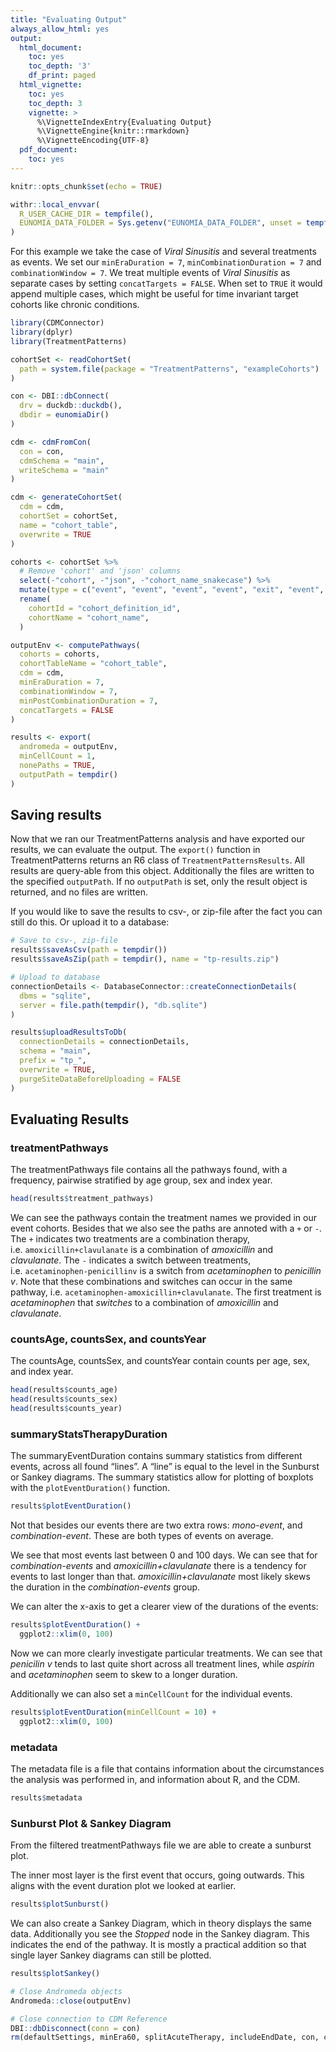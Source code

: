 ---
title: "Evaluating Output"
always_allow_html: yes
output:
  html_document:
    toc: yes
    toc_depth: '3'
    df_print: paged
  html_vignette:
    toc: yes
    toc_depth: 3
    vignette: >
      %\VignetteIndexEntry{Evaluating Output}
      %\VignetteEngine{knitr::rmarkdown}
      %\VignetteEncoding{UTF-8}
  pdf_document:
    toc: yes
---

```{r setup, include=FALSE}
knitr::opts_chunk$set(echo = TRUE)

withr::local_envvar(
  R_USER_CACHE_DIR = tempfile(),
  EUNOMIA_DATA_FOLDER = Sys.getenv("EUNOMIA_DATA_FOLDER", unset = tempfile())
)
```

For this example we take the case of *Viral Sinusitis* and several treatments as events. We set our `minEraDuration = 7`, `minCombinationDuration = 7` and `combinationWindow = 7`. We treat multiple events of *Viral Sinusitis* as separate cases by setting `concatTargets = FALSE`. When set to `TRUE` it would append multiple cases, which might be useful for time invariant target cohorts like chronic conditions.

```{r setup_treatment_patterns, eval=require("CDMConnector", quietly = TRUE, warn.conflicts = FALSE, character.only = TRUE), warning=FALSE, error=FALSE}
library(CDMConnector)
library(dplyr)
library(TreatmentPatterns)

cohortSet <- readCohortSet(
  path = system.file(package = "TreatmentPatterns", "exampleCohorts")
)

con <- DBI::dbConnect(
  drv = duckdb::duckdb(),
  dbdir = eunomiaDir()
)

cdm <- cdmFromCon(
  con = con,
  cdmSchema = "main",
  writeSchema = "main"
)

cdm <- generateCohortSet(
  cdm = cdm,
  cohortSet = cohortSet,
  name = "cohort_table",
  overwrite = TRUE
)

cohorts <- cohortSet %>%
  # Remove 'cohort' and 'json' columns
  select(-"cohort", -"json", -"cohort_name_snakecase") %>%
  mutate(type = c("event", "event", "event", "event", "exit", "event", "event", "target")) %>%
  rename(
    cohortId = "cohort_definition_id",
    cohortName = "cohort_name",
  )

outputEnv <- computePathways(
  cohorts = cohorts,
  cohortTableName = "cohort_table",
  cdm = cdm,
  minEraDuration = 7,
  combinationWindow = 7,
  minPostCombinationDuration = 7,
  concatTargets = FALSE
)

results <- export(
  andromeda = outputEnv,
  minCellCount = 1,
  nonePaths = TRUE,
  outputPath = tempdir()
)
```

## Saving results
Now that we ran our TreatmentPatterns analysis and have exported our results, we can evaluate the output. The `export()` function in TreatmentPatterns returns an R6 class of `TreatmentPatternsResults`. All results are query-able from this object. Additionally the files are written to the specified `outputPath`. If no `outputPath` is set, only the result object is returned, and no files are written.

If you would like to save the results to csv-, or zip-file after the fact you can still do this. Or upload it to a database:
```{r save, eval=require("CDMConnector", quietly = TRUE, warn.conflicts = FALSE, character.only = TRUE)}
# Save to csv-, zip-file
results$saveAsCsv(path = tempdir())
results$saveAsZip(path = tempdir(), name = "tp-results.zip")

# Upload to database
connectionDetails <- DatabaseConnector::createConnectionDetails(
  dbms = "sqlite",
  server = file.path(tempdir(), "db.sqlite")
)

results$uploadResultsToDb(
  connectionDetails = connectionDetails,
  schema = "main",
  prefix = "tp_",
  overwrite = TRUE,
  purgeSiteDataBeforeUploading = FALSE
)
```

## Evaluating Results
### treatmentPathways
The treatmentPathways file contains all the pathways found, with a frequency, pairwise stratified by age group, sex and index year.
```{r readTreatmentPathways, eval=require("CDMConnector", quietly = TRUE, warn.conflicts = FALSE, character.only = TRUE)}
head(results$treatment_pathways)
```
We can see the pathways contain the treatment names we provided in our event cohorts. Besides that we also see the paths are annoted with a `+` or `-`. The `+` indicates two treatments are a combination therapy, i.e. `amoxicillin+clavulanate` is a combination of _amoxicillin_ and _clavulanate_. The `-` indicates a switch between treatments, i.e. `acetaminophen-penicillinv` is a switch from _acetaminophen_ to _penicillin v_. Note that these combinations and switches can occur in the same pathway, i.e. `acetaminophen-amoxicillin+clavulanate`. The first treatment is _acetaminophen_ that *switches* to a combination of _amoxicillin_ and _clavulanate_.

### countsAge, countsSex, and countsYear
The countsAge, countsSex, and countsYear contain counts per age, sex, and index year.
```{r counts, eval=require("CDMConnector", quietly = TRUE, warn.conflicts = FALSE, character.only = TRUE)}
head(results$counts_age)
head(results$counts_sex)
head(results$counts_year)
```

### summaryStatsTherapyDuration
The summaryEventDuration contains summary statistics from different events, across all found "lines". A "line" is equal to the level in the Sunburst or Sankey diagrams. The summary statistics allow for plotting of boxplots with the `plotEventDuration()` function.
```{r summaryStatsTherapyDuration, eval=require("CDMConnector", quietly = TRUE, warn.conflicts = FALSE, character.only = TRUE)}
results$plotEventDuration()
```

Not that besides our events there are two extra rows: *mono-event*, and *combination-event*. These are both types of events on average.

We see that most events last between 0 and 100 days. We can see that for *combination-events* and *amoxicillin+clavulanate* there is a tendency for events to last longer than that. *amoxicillin+clavulanate* most likely skews the duration in the *combination-events* group.

We can alter the x-axis to get a clearer view of the durations of the events:
```{r, warning=FALSE, eval=require("CDMConnector", quietly = TRUE, warn.conflicts = FALSE, character.only = TRUE)}
results$plotEventDuration() +
  ggplot2::xlim(0, 100)
```
Now we can more clearly investigate particular treatments. We can see that *penicilin v* tends to last quite short across all treatment lines, while *aspirin* and *acetaminophen* seem to skew to a longer duration.

Additionally we can also set a `minCellCount` for the individual events. 
```{r, warning=FALSE, eval=require("CDMConnector", quietly = TRUE, warn.conflicts = FALSE, character.only = TRUE)}
results$plotEventDuration(minCellCount = 10) +
  ggplot2::xlim(0, 100)
```

### metadata
The metadata file is a file that contains information about the circumstances the analysis was performed in, and information about R, and the CDM.
```{r metadata, eval=require("CDMConnector", quietly = TRUE, warn.conflicts = FALSE, character.only = TRUE)}
results$metadata
```

### Sunburst Plot & Sankey Diagram
From the filtered treatmentPathways file we are able to create a sunburst plot.

The inner most layer is the first event that occurs, going outwards. This aligns with the event duration plot we looked at earlier.
```{r sunburstPlot, eval=require("CDMConnector", quietly = TRUE, warn.conflicts = FALSE, character.only = TRUE)}
results$plotSunburst()
```

We can also create a Sankey Diagram, which in theory displays the same data. Additionally you see the *Stopped* node in the Sankey diagram. This indicates the end of the pathway. It is mostly a practical addition so that single layer Sankey diagrams can still be plotted.
```{r sankeyDiagram, eval=require("CDMConnector", quietly = TRUE, warn.conflicts = FALSE, character.only = TRUE)}
results$plotSankey()
```

```{r cleanup, include=FALSE, eval=require("CDMConnector", quietly = TRUE, warn.conflicts = FALSE, character.only = TRUE)}
# Close Andromeda objects
Andromeda::close(outputEnv)

# Close connection to CDM Reference
DBI::dbDisconnect(conn = con)
rm(defaultSettings, minEra60, splitAcuteTherapy, includeEndDate, con, cdm)
```
